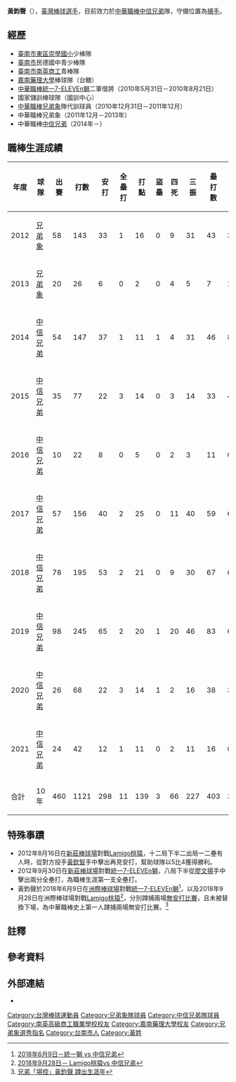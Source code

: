 {{Infobox CPBL player|
|name=黃鈞聲|
|image=|
|width=300|
|position=捕手|
|team=中信兄弟|
|number=82|
|bats=右|
|throws=右|
|birthdate={{birth_date_and_age|1989|1|19|mf=y}}|
|birthplace={{TWN}}[[臺南市|臺南市]]|
|debutdate=3月17日
|debutyear=2012年
|debutteam=兄弟象
|statyear=2021年球季
|stat1label=打擊率
|stat1value=0.266
|stat2label=全壘打
|stat2value=15
|stat3label=打點
|stat3value=139
|stat4label=盜壘
|stat4value=3
|teams=<nowiki></nowiki> 
*[[兄弟象|兄弟象]]（2011年12月－2013年）
*[[中信兄弟|中信兄弟]]（2014年－）
|awards=<nowiki></nowiki>
*1次[[中華職棒總冠軍賽|總冠軍]]：2021
}}

'''黃鈞聲'''（{{bd|1989年|1月19日|CatIdx=H黃}}），[[臺灣|臺灣]][[棒球|棒球]][[選手|選手]]，目前效力於[[中華職棒|中華職棒]][[中信兄弟|中信兄弟]]隊，守備位置為[[捕手|捕手]]。

==經歷==
*[[臺南市東區崇學國民小學|臺南市東區崇學國小]]少棒隊
*[[臺南市|臺南市]]民德國中青少棒隊 
*[[臺南市私立南英高級商工職業學校|臺南市南英商工]]青棒隊 
*[[嘉南藥理大學|嘉南藥理大學]]棒球隊（台糖） 
*[[中華職棒|中華職棒]][[統一7-ELEVEn獅|統一7-ELEVEn獅]]二軍借將（2010年5月31日－2010年8月21日） 
*國家儲訓棒球隊（國訓中心） 
*[[中華職棒|中華職棒]][[兄弟象|兄弟象]]隊代訓球員（2010年12月31日－2011年12月）
*中華職棒兄弟象（2011年12月－2013年）
*中華職棒[[中信兄弟|中信兄弟]]（2014年－）

==職棒生涯成績==
{| class="wikitable" width="1000px"
|- align="center"
!年度!!球隊!!出賽!!打數!!安打!!全壘打!!打點!!盜壘!!四死!!三振!!壘打數!!雙殺打!!打擊率!!上壘率!!長打率!!OPS
|- align=center
|2012||[[兄弟象|兄弟象]]||58||143||33||1||16||0||9||31||43||3||0.231||0.273||0.301||0.574
|- align=center
|2013||[[兄弟象|兄弟象]]||20||26||6||0||2||0||4||5||7||1||0.231||0.333||0.269||0.602
|- align=center
|2014||[[中信兄弟|中信兄弟]]||54||147||37||1||11||1||4||31||46||8||0.252||0.272||0.313||0.585
|- align=center
|2015||[[中信兄弟|中信兄弟]]||35||77||22||3||14||0||3||14||33||4||0.286||0.313||0.429||0.742
|- align=center
|2016||[[中信兄弟|中信兄弟]]||10||22||8||0||5||0||2||3||11||0||0.364||0.417||0.500||0.917
|- align=center
|2017||[[中信兄弟|中信兄弟]]||57||156||40||2||25||0||11||40||59||6||0.256||0.302||0.378||0.680
|- align=center
|2018||[[中信兄弟|中信兄弟]]||78||195||53||2||21||0||9||30||67||6||0.272||0.302||0.344||0.646
|- align="center"
|2019||[[中信兄弟|中信兄弟]]||98||245||65||2||20||1||20||46||83||6||0.265||0.320||0.339||0.659
|- align="center"
|2020||[[中信兄弟|中信兄弟]]||26||68||22||3||14||1||2||16||38||3||0.324||0.333||0.559||0.892
|- align="center"
|2021||[[中信兄弟|中信兄弟]]||24||42||12||1||11||0||2||11||16||0||0.286||0.304||0.381||0.685
|- align=center style="color:black; background-color:yellow"
|合計||10年||460||1121||298||11||139||3||66||227||403||37||0.266||0.304||0.360||0.664
|}

==特殊事蹟==
*2012年8月16日在[[新莊棒球場|新莊棒球場]]對戰[[Lamigo桃猿|Lamigo桃猿]]，十二局下半二出局一二壘有人時，從對方投手[[黃欽智|黃欽智]]手中擊出再見安打，幫助球隊以5比4獲得勝利。
*2012年9月30日在[[新莊棒球場|新莊棒球場]]對戰[[統一7-ELEVEn獅|統一7-ELEVEn獅]]，八局下半從[[廖文揚|廖文揚]]手中擊出兩分全壘打，為職棒生涯第一支全壘打。
*黃鈞聲於2018年6月9日在[[洲際棒球場|洲際棒球場]]對戰[[統一7-ELEVEn獅|統一7-ELEVEn獅]]<ref>[http://www.cpbl.com.tw/games/box.html?&game_type=01&game_id=107&game_date=2018-06-09&date=2018-06-09&pbyear=2018 2018年6月9日－統一獅 vs 中信兄弟]</ref>，以及2018年9月28日在洲際棒球場對戰[[Lamigo桃猿|Lamigo桃猿]]<ref>[http://www.cpbl.com.tw/games/box.html?&game_type=01&game_id=235&game_date=2018-09-28&date=2018-09-28&pbyear=2018 2018年9月28日－ Lamigo桃猿vs 中信兄弟]</ref>，分別蹲捕兩場[[無安打比賽|無安打比賽]]，且未被替換下場，為中華職棒史上第一人蹲捕兩場無安打比賽。<ref>[http://sports.ltn.com.tw/news/paper/1235716 兄弟「場控」黃鈞聲 蹲出生涯年]</ref>

==註釋==
{{ReflistH}}
{{NoteFoot}}
{{ReflistF}}
==參考資料==
{{Reflist}}

==外部連結==
{{台灣棒球維基館}}
{{中華職棒球員資料|id=R610|name=黃鈞聲}}
*{{Facebook|c.s.huang26}}
{{中信兄弟隊球員名單}}
{{中信兄弟2021年中華職棒總冠軍}}
{{2000年第四十屆小馬聯盟野馬級世界少棒錦標賽中華少棒代表隊}}
{{2005年第十二屆IBA世界青少棒錦標賽中華青少棒代表隊}}
{{2006年第二十七屆小馬聯盟帕馬級世界青棒錦標賽中華青棒代表隊}}
{{DEFAULTSORT:Huang Chun Sheng}}
[[Category:台灣棒球運動員|Category:台灣棒球運動員]]
[[Category:兄弟象隊球員|Category:兄弟象隊球員]]
[[Category:中信兄弟隊球員|Category:中信兄弟隊球員]]
[[Category:南英高級商工職業學校校友|Category:南英高級商工職業學校校友]]
[[Category:嘉南藥理大學校友|Category:嘉南藥理大學校友]]
[[Category:兄弟象選秀指名|Category:兄弟象選秀指名]]
[[Category:台南市人|Category:台南市人]]
[[Category:黃姓|Category:黃姓]]